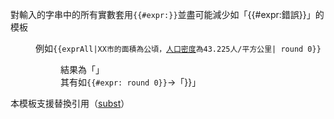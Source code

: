 {{NoteTA|G1=MediaWiki}}{{Documentation subpage}}<!-- 在本行下編輯模板說明 -->

對輸入的字串中的所有實數套用<code><nowiki>{{#expr:}}</nowiki></code>並盡可能減少如「{{#expr:錯誤}}」的模板
:例如<code><nowiki>{{exprAll|XX市的面積為</nowiki>{{新增條文|125.552}}公頃，[[人口密度]]為43.225人/平方公里|{{新增條文|$}} round 0}}</code>
::結果為「{{exprAll|XX市的面積為{{新增條文|125.552}}公頃，[[人口密度]]為43.225人/平方公里|$ round 0}}」
::其有如<code><nowiki>{{#expr:</nowiki>{{新增條文|125.552}} round 0}}</code>→「{{新增條文|{{#expr:125.552 round 0}}}}」
本模板支援替換引用（[[WP:subst|subst]]）

<includeonly>{{Sandbox other||<!-- 本行下加入模板的分類 -->

}}</includeonly>